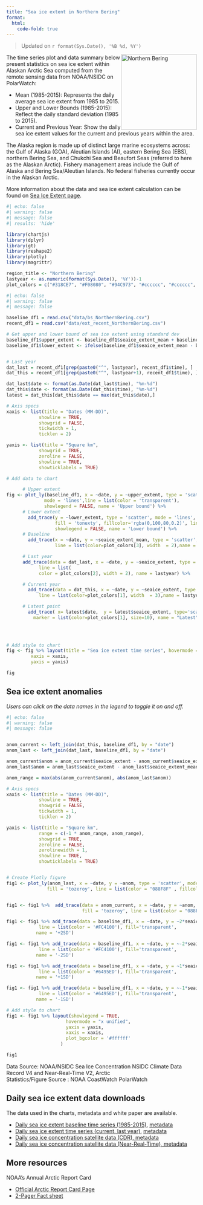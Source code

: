 ```yaml
---
title: "Sea ice extent in Northern Bering"
format: 
  html:
    code-fold: true
---
```



> Updated on `r format(Sys.Date(), '%B %d, %Y')`

<img src="img/nbering.png" alt="Northern Bering" style="float: right; width: 200px;"/>


The time series plot and data summary below present statistics on sea ice extent within Alaskan Arctic Sea
computed from the remote sensing data from NOAA/NSIDC on PolarWatch:

* Mean (1985-2015): Represents the daily average sea ice extent from 1985 to 2015.
* Upper and Lower Bounds (1985-2015): Reflect the daily standard deviation (1985 to 2015).
* Current and Previous Year: Show the daily sea ice extent values for the current and previous years within the area.

The Alaska region is made up of distinct large marine ecosystems across: the Gulf of Alaska (GOA), Aleutian Islands (AI), eastern Bering Sea (EBS), northern Bering Sea, and Chukchi Sea and Beaufort Seas (referred to here as the Alaskan Arctic). Fishery management areas include the Gulf of Alaska and Bering Sea/Aleutian Islands. No federal fisheries currently occur in the Alaskan Arctic.

More information about the data and sea ice extent calculation can be found on [Sea Ice Extent page](extent.html).

```r
#| echo: false
#| warning: false
#| message: false
#| results: 'hide'

library(chartjs)
library(dplyr)
library(gt)
library(reshape2)
library(plotly)
library(magrittr)

region_title <- "Northern Bering"
lastyear <- as.numeric(format(Sys.Date(), '%Y'))-1
plot_colors = c("#318CE7", "#F08080", "#94C973", "#cccccc", "#cccccc", "#cccccc")
```



```r
#| echo: false
#| warning: false
#| message: false

baseline_df1 = read.csv("data/bs_NorthernBering.csv")
recent_df1 = read.csv("data/ext_recent_NorthernBering.csv")

# Get upper and lower bound of sea ice extent using standard dev
baseline_df1$upper_extent <- baseline_df1$seaice_extent_mean + baseline_df1$seaice_extent_std
baseline_df1$lower_extent <- ifelse(baseline_df1$seaice_extent_mean - baseline_df1$seaice_extent_std >= 0, baseline_df1$seaice_extent_mean - baseline_df1$seaice_extent_std, 0)


# Last year
dat_last = recent_df1[grep(paste0("^", lastyear), recent_df1$time), ]
dat_this = recent_df1[grep(paste0("^", lastyear+1), recent_df1$time), ]

dat_last$date <- format(as.Date(dat_last$time), "%m-%d")
dat_this$date <- format(as.Date(dat_this$time), "%m-%d")
latest = dat_this[dat_this$date == max(dat_this$date),]

# Axis specs
xaxis <- list(title = "Dates (MM-DD)",
            showline = TRUE,
            showgrid = FALSE,
            tickwidth = 1,
            ticklen = 2)

yaxis <- list(title = "Square km",
            showgrid = TRUE,
            zeroline = FALSE,
            showline = TRUE,
            showticklabels = TRUE)

# Add data to chart

      # Upper extent 
fig <- plot_ly(baseline_df1, x = ~date, y = ~upper_extent, type = 'scatter', 
              mode = 'lines',line = list(color = 'transparent'),
              showlegend = FALSE, name = 'Upper bound') %>% 
      # Lower extent 
        add_trace(y = ~lower_extent, type = 'scatter', mode = 'lines',
                  fill = 'tonexty', fillcolor='rgba(0,100,80,0.2)', line = list(color = 'transparent'),
                  showlegend = FALSE, name = 'Lower bound') %>%
      # Baseline
        add_trace(x = ~date, y = ~seaice_extent_mean, type = 'scatter', mode = 'lines',
                  line = list(color=plot_colors[3], width  = 2),name = 'Baseline') %>%   

      # Last year
      add_trace(data = dat_last, x = ~date, y = ~seaice_extent, type = 'scatter', mode = 'lines',
            line = list(
            color = plot_colors[2], width = 2), name = lastyear) %>% 

      # Current year
        add_trace(data = dat_this, x = ~date, y = ~seaice_extent, type = 'scatter', mode = 'lines',
            line = list(color=plot_colors[1], width  = 3),name = lastyear + 1) %>%

      # Latest point
        add_trace( x= latest$date,  y = latest$seaice_extent, type='scatter', mode = 'markers',
          marker = list(color=plot_colors[1], size=10), name = "Latest") 
      

      

# Add style to chart
fig <- fig %>% layout(title = "Sea ice extent time series", hovermode = "x unified", showlegend=TRUE,
         xaxis = xaxis,
         yaxis = yaxis)

fig


```



## Sea ice extent anomalies

_Users can click on the data names in the legend to toggle it on and off._

```r
#| echo: false
#| warning: false
#| message: false


anom_current <- left_join(dat_this, baseline_df1, by = "date")
anom_last <- left_join(dat_last, baseline_df1, by = "date")

anom_current$anom = anom_current$seaice_extent - anom_current$seaice_extent_mean
anom_last$anom = anom_last$seaice_extent - anom_last$seaice_extent_mean

anom_range = max(abs(anom_current$anom), abs(anom_last$anom))

# Axis specs
xaxis <- list(title = "Dates (MM-DD)",
            showline = TRUE,
            showgrid = FALSE,
            tickwidth = 1,
            ticklen = 2)

yaxis <- list(title = "Square km",
            range = c(-1 * anom_range, anom_range), 
            showgrid = TRUE,
            zeroline = FALSE,
            zerolinewidth = 1,
            showline = TRUE,
            showticklabels = TRUE)


# Create Plotly figure
fig1 <- plot_ly(anom_last, x = ~date, y = ~anom, type = 'scatter', mode = 'lines', 
               fill = 'tozeroy', line = list(color = "088F8F" , fillcolor = "#A2D9CE"), name=paste0("Anomaly: ", lastyear ))


fig1 <- fig1 %>%  add_trace(data = anom_current, x = ~date, y = ~anom, type = 'scatter', mode = 'lines',
                            fill = 'tozeroy', line = list(color = "088F8F" , fillcolor = "#A2D9CE"), name=paste0("Anomaly: ", lastyear + 1 )) 

fig1 <- fig1 %>% add_trace(data = baseline_df1, x = ~date, y = ~2*seaice_extent_std, type = 'scatter', mode = 'lines',
            line = list(color = '#FC4100'), fill='transparent',
           name = '+2SD') 

fig1 <- fig1 %>% add_trace(data = baseline_df1, x = ~date, y = ~-2*seaice_extent_std, type = 'scatter', mode = 'lines',
            line = list(color = '#FC4100'), fill='transparent',
           name = '-2SD') 

fig1 <- fig1 %>% add_trace(data = baseline_df1, x = ~date, y = ~1*seaice_extent_std, type = 'scatter', mode = 'lines',
            line = list(color = '#6495ED'), fill='transparent',
           name = '+1SD') 

fig1 <- fig1 %>% add_trace(data = baseline_df1, x = ~date, y = ~-1*seaice_extent_std, type = 'scatter', mode = 'lines',
            line = list(color = '#6495ED'), fill='transparent',
           name = '-1SD') 

# Add style to chart
fig1 <- fig1 %>% layout(showlegend = TRUE,  
                      hovermode = "x unified",
                      yaxis = yaxis,
                      xaxis = xaxis,
                      plot_bgcolor = '#ffffff'
                    )

fig1
```
Data Source: NOAA/NSIDC Sea Ice Concentration NSIDC Climate Data Record V4 and Near-Real-Time V2, Arctic <br/>
Statistics/Figure Source : NOAA CoastWatch PolarWatch 


## Daily sea ice extent data downloads

The data used in the charts, metadata and white paper are available.

- [Daily sea ice extent baseline time series (1985-2015)](data/bs_NorthernBering.csv), [metadata](data/bs_README.txt)
- [Daily sea ice extent time series (current, last year)](data/ext_recent_NorthernBering.csv), [metadata](data/ext_README.txt)
- [Daily sea ice concentration satellite data (CDR), metadata](https://polarwatch.noaa.gov/catalog/ice-sq-nh-nsidc-cdr-v4/preview/?dataset=daily&var=cdr_seaice_conc&time_min=2023-12-31T00:00:00Z&time_max=2023-12-31T00:00:00Z&proj=epsg3413&colorBar=KT_ice|||0|1|)
- [Daily sea ice concentration satellite data (Near-Real-Time), metadata](https://polarwatch.noaa.gov/catalog/ice-nrt-nh-nsidc-cdr-v2/preview/?dataset=daily&var=cdr_seaice_conc&time_min=2024-06-25T00:00:00Z&time_max=2024-06-25T00:00:00Z&proj=epsg3413&colorBar=KT_ice|||0|1|)

## More resources

NOAA's Annual Arctic Report Card

  * [Official Arctic Report Card Page](https://arctic.noaa.gov/report-card/report-card-2023/videos-and-animations-2023/)
  * [2-Pager Fact sheet](https://docs.google.com/presentation/d/1TaKzJqPx-OeYcCZZLVqcPx0n4ilq7NKBaG1Qfwp-anE/edit#slide=id.g192e9543f73_0_16)
